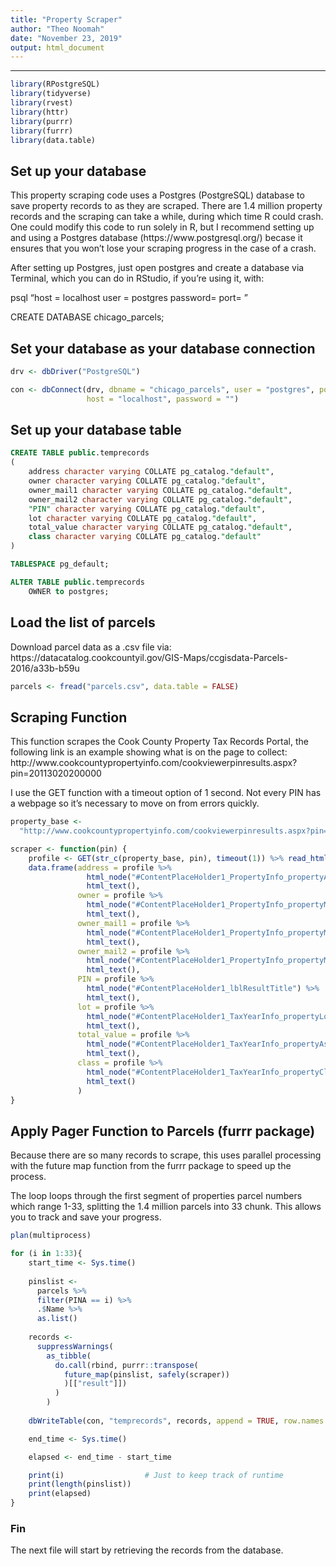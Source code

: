 ---
title: "Property Scraper"
author: "Theo Noomah"
date: "November 23, 2019"
output: html_document
---
---
```{r}
library(RPostgreSQL)
library(tidyverse)
library(rvest)
library(httr)
library(purrr)
library(furrr)
library(data.table)
```

## Set up your database
This property scraping code uses a Postgres (PostgreSQL) database to save property records to as they are scraped. There are 1.4 million property records and the scraping can take a while, during which time R could crash. One could modify this code to run solely in R, but I recommend setting up and using a Postgres database (https://www.postgresql.org/) becase it ensures that  you won't lose your scraping progress in the case of a crash.

After setting up Postgres, just open postgres and create a database via Terminal, which you can do in RStudio, if you're using it, with:

psql "host = localhost user = postgres password= <your password> port= <your port> "

CREATE DATABASE chicago_parcels;

## Set your database as your database connection
```{r}
drv <- dbDriver("PostgreSQL")

con <- dbConnect(drv, dbname = "chicago_parcels", user = "postgres", port = "",
                 host = "localhost", password = "")
```

## Set up your database table
```{sql, connection = con}
CREATE TABLE public.temprecords
(
    address character varying COLLATE pg_catalog."default",
    owner character varying COLLATE pg_catalog."default",
    owner_mail1 character varying COLLATE pg_catalog."default",
    owner_mail2 character varying COLLATE pg_catalog."default",
    "PIN" character varying COLLATE pg_catalog."default",
    lot character varying COLLATE pg_catalog."default",
    total_value character varying COLLATE pg_catalog."default",
    class character varying COLLATE pg_catalog."default"
)

TABLESPACE pg_default;

ALTER TABLE public.temprecords
    OWNER to postgres;
```

## Load the list of parcels
Download parcel data as a .csv file via:
https://datacatalog.cookcountyil.gov/GIS-Maps/ccgisdata-Parcels-2016/a33b-b59u
```{r}
parcels <- fread("parcels.csv", data.table = FALSE)
```

## Scraping Function
This function scrapes the Cook County Property Tax Records Portal, the following
link is an example showing what is on the page to collect:
http://www.cookcountypropertyinfo.com/cookviewerpinresults.aspx?pin=20113020200000

I use the GET function with a timeout option of 1 second. Not every PIN has a webpage so it's necessary to move on from errors quickly.
```{r}
property_base <- 
  "http://www.cookcountypropertyinfo.com/cookviewerpinresults.aspx?pin="

scraper <- function(pin) {
    profile <- GET(str_c(property_base, pin), timeout(1)) %>% read_html()
    data.frame(address = profile %>% 
                 html_node("#ContentPlaceHolder1_PropertyInfo_propertyAddress") %>% 
                 html_text(),
               owner = profile %>% 
                 html_node("#ContentPlaceHolder1_PropertyInfo_propertyMailingName") %>% 
                 html_text(),
               owner_mail1 = profile %>% 
                 html_node("#ContentPlaceHolder1_PropertyInfo_propertyMailingAddress") %>%
                 html_text(),
               owner_mail2 = profile %>% 
                 html_node("#ContentPlaceHolder1_PropertyInfo_propertyMailingCityStateZip") %>%
                 html_text(),
               PIN = profile %>% 
                 html_node("#ContentPlaceHolder1_lblResultTitle") %>%
                 html_text(),
               lot = profile %>% 
                 html_node("#ContentPlaceHolder1_TaxYearInfo_propertyLotSize") %>%
                 html_text(),
               total_value = profile %>% 
                 html_node("#ContentPlaceHolder1_TaxYearInfo_propertyAssessedValue") %>%
                 html_text(),
               class = profile %>%
                 html_node("#ContentPlaceHolder1_TaxYearInfo_propertyClass") %>%
                 html_text()
               )
}
```


## Apply Pager Function to Parcels (furrr package)
Because there are so many records to scrape, this uses parallel processing with the future map function from the furrr package to speed up the process.

The loop loops through the first segment of properties parcel numbers which range 1-33, splitting the 1.4 million parcels into 33 chunk. This allows you to track and save your progress.

```{r}
plan(multiprocess)

for (i in 1:33){
    start_time <- Sys.time()
  
    pinslist <- 
      parcels %>% 
      filter(PINA == i) %>% 
      .$Name %>% 
      as.list()
  
    records <- 
      suppressWarnings(
        as_tibble(
          do.call(rbind, purrr::transpose(
            future_map(pinslist, safely(scraper))
            )[["result"]])
          )
        )
  
    dbWriteTable(con, "temprecords", records, append = TRUE, row.names = FALSE)

    end_time <- Sys.time()

    elapsed <- end_time - start_time

    print(i)                  # Just to keep track of runtime
    print(length(pinslist))
    print(elapsed)
}
```

### Fin
The next file will start by retrieving the records from the database.